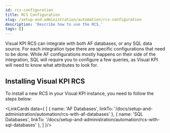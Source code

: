 ```yaml
---
id: rcs-configuration
title: RCS Configuration
slug: /setup-and-administration/automation/rcs-configuration
description: 'Describe how to use the RCS.'
tags: []
---
```



Visual KPI RCS can integrate with both AF databases, or any SQL data source. For each integration type there are specific configurations that need to be done. While AF configurations mostly happens on their side of the integration, SQL will require you to configure a few queries, as Visual KPI will need to know what attributes to look for.

## Installing Visual KPI RCS

To install a new RCS in your Visual KPI instance, you need to follow the steps below:

<LinkCards data={
  [
    {
      name: 'AF Databases',
      linkTo: '/docs/setup-and-administration/automation/rcs-with-af-databases'
    },
    {
      name: 'SQL Databases',
      linkTo: '/docs/setup-and-administration/automation/rcs-with-sql-databases'
    },
  ]
}/>
